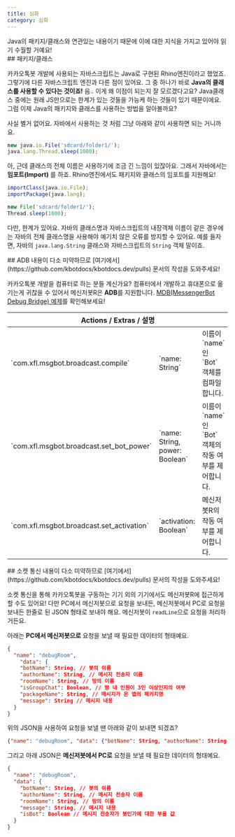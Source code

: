 ```yaml
---
title: 심화
category: 심화
---
```


<Section>
  <Noti type="info">
    Java의 패키지/클래스와 연관있는 내용이기 때문에 이에 대한 지식을 가지고 있어야 읽기 수월할 거예요!
  </Noti>
</Section>
<Section>
  ## 패키지/클래스

  카카오톡봇 개발에 사용되는 자바스크립트는 Java로 구현된 Rhino엔진이라고 했었죠. 그렇기에 다른 자바스크립트 엔진과 다른 점이 있어요. 그 중 하나가 바로 **Java의 클래스를 사용할 수 있다는
  것이죠!**
  음.. 이게 왜 이점이 되는지 잘 모르겠다고요? Java클래스 중에는 원래 JS만으로는 한계가 있는 것들을 가능케 하는 것들이 있기 때문이에요. 그럼 이제 Java의 패키지와 클래스를 사용하는 방법을 알아볼까요?

  사실 별거 없어요. 자바에서 사용하는 것 처럼 그냥 아래와 같이 사용하면 되는 거니까요.

  ~~~js
  new java.io.File('sdcard/folder1/');
  java.lang.Thread.sleep(1000);
  ~~~

  아, 근데 클래스의 전체 이름은 사용하기에 조금 긴 느낌이 있잖아요. 그래서 자바에서는 **임포트(Import)** 를 하죠. Rhino엔진에서도 패키지와 클래스의 임포트를 지원해요!

  ~~~js
  importClass(java.io.File);
  importPackage(java.lang);

  new File('sdcard/folder1/');
  Thread.sleep(1000);
  ~~~

  다만, 한계가 있어요. 자바의 클래스명과 자바스크립트의 내장객체 이름이 같은 경우에는 자바의 전체 클래스명을 사용해야 예기치 않은 오류를 방지할 수 있어요. 예를 들자면, 자바의 `java.lang.String`
  클래스와 자바스크립트의 `String` 객체 말이죠.
</Section>
<Section>
  ## ADB

  <Noti type="info">
    내용이 다소 미약하므로 [여기에서](https://github.com/kbotdocs/kbotdocs.dev/pulls) 문서의 작성을 도와주세요!
  </Noti>

  카카오톡봇 개발을 컴퓨터로 하는 분들 계신가요? 컴퓨터에서 개발하고 휴대폰으로 옮기는게 귀찮을 수 있어서 메신저봇R은 **ADB**를 지원합니다. [MDB(MessengerBot Debug Bridge)
  예제](https://github.com/VioletXF/MessengerBotDebugBridge)를 확인해보세요!

  <Table>
    <Thead>
      <Tr>
        <Th colSpan="3">Actions / Extras / 설명</Th>
      </Tr>
    </Thead>
    <Tbody>
      <Tr>
        <Td><span>`com.xfl.msgbot.broadcast.compile`</span></Td>
        <Td><span>`name: String`</span></Td>
        <Td><span>이름이 `name`인 `Bot` 객체를 컴파일합니다.</span></Td>
      </Tr>
      <Tr>
        <Td><span>`com.xfl.msgbot.broadcast.set_bot_power`</span></Td>
        <Td><span>`name: String, power: Boolean`</span></Td>
        <Td><span>이름이 `name`인 `Bot` 객체의 작동 여부를 제어합니다.</span></Td>
      </Tr>
      <Tr>
        <Td><span>`com.xfl.msgbot.broadcast.set_activation`</span></Td>
        <Td><span>`activation: Boolean`</span></Td>
        <Td><span>메신저봇R의 작동 여부를 제어합니다.</span></Td>
      </Tr>
    </Tbody>
  </Table>
</Section>
<Section>
  ## 소켓 통신

  <Noti type="info">
    내용이 다소 미약하므로 [여기에서](https://github.com/kbotdocs/kbotdocs.dev/pulls) 문서의 작성을 도와주세요!
  </Noti>

  소켓 통신을 통해 카카오톡봇을 구동하는 기기 외의 기기에서도 메신저봇R에 접근하게 할 수도 있어요!
  다만 PC에서 메신저봇으로 요청을 보내든, 메신저봇에서 PC로 요청을 보내든 한줄로 된 JSON 형태로 보내야 해요. 메신저봇이 `readLine`으로 요청을 처리하거든요.

  아래는 **PC에서 메신저봇으로** 요청을 보낼 때 필요한 데이터의 형태예요.

  ~~~json
  {
    "name": "debugRoom",
      "data": {
      "botName": String, // 봇의 이름
      "authorName": String, // 메시지 전송자 이름
      "roomName": String, // 방의 이름
      "isGroupChat": Boolean, // 방 내 인원이 3인 이상인지의 여부
      "packageName": String, // 메시지가 온 앱의 패키지명
      "message": String // 메시지 내용
    }
  }
  ~~~

  위의 JSON을 사용하여 요청을 보낼 땐 아래와 같이 보내면 되겠죠?

  ~~~json
  {"name": "debugRoom", "data": {"botName": String, "authorName": String, "roomName": String, "isGroupChat": Boolean, "packageName": String, "message": String}}
  ~~~

  그리고 아래 JSON은 **메신저봇에서 PC로** 요청을 보낼 때 필요한 데이터의 형태예요.

  ~~~json
  {
    "name": "debugRoom",
    "data": {
      "botName": String, // 봇의 이름
      "authorName": String, // 메시지 전송자 이름
      "roomName": String, // 방의 이름
      "message": String, // 메시지 내용
      "isBot": Boolean // 메시지 전송자가 봇인가에 대한 부울 값
    }
  }
  ~~~
</Section>